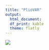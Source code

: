 ```yaml
---
title: "PlioVAR"
output:
  html_document:
  df_print: kable
  theme: flatly
---
```


<div style="width:600px">
![](WGLogoPlioVAR.png)
</div>